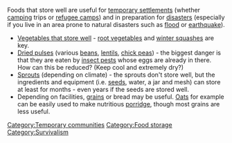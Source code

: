 Foods that store well are useful for [[temporary settlements]] (whether [[camping]] trips or [[refugee camps]]) and in preparation for [[disasters]] (especially if you live in an area prone to natural disasters such as [[flood]] or [[earthquake]]).

* [[Vegetables that store well]] - [[root vegetables]] and [[winter squashes]] are key.
* [[Dried pulses]] (various [[beans]], [[lentils]], [[chick peas]]) - the biggest danger is that they are eaten by [[insect pests]] whose eggs are already in there. How can this be reduced? (Keep cool and extremely dry?)
* [[Sprouts]] (depending on climate) - the sprouts don't store well, but the ingredients and equipment (i.e. [[seeds]], water, a jar and mesh) can store at least for months - even years if the seeds are stored well.
* Depending on facilities, [[grains]] or bread may be useful. [[Oats]] for example can be easily used to make nutritious [[porridge]], though most grains are less useful.

{{stub}}

[[Category:Temporary communities]]
[[Category:Food storage]]
[[Category:Survivalism]]